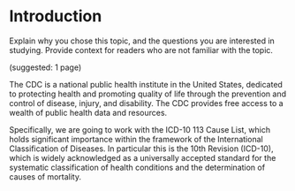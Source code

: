# Introduction

Explain why you chose this topic, and the questions you are interested in studying. Provide context for readers who are not familiar with the topic.

(suggested: 1 page)






The CDC is a national public health institute in the United States, dedicated to protecting health and promoting quality of life through the prevention and control of disease, injury, and disability. The CDC provides free access to a wealth of public health data and resources.


Specifically, we are going to work with the ICD-10 113 Cause List, which holds significant importance within the framework of the International Classification of Diseases. In particular this is the 10th Revision (ICD-10), which is widely acknowledged as a universally accepted standard for the systematic classification of health conditions and the determination of causes of mortality.




